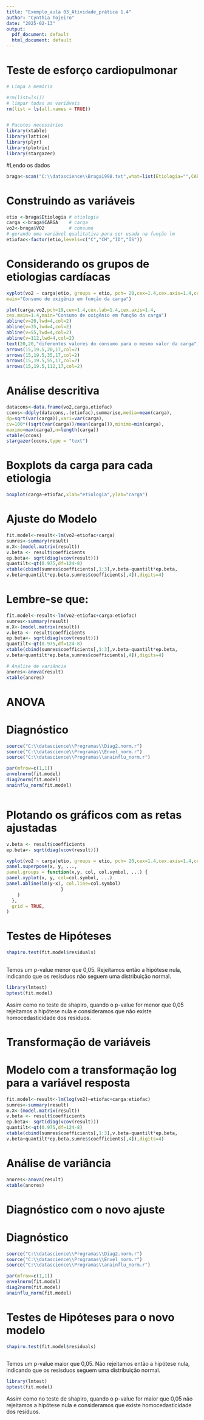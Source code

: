 ```yaml
---
title: "Exemplo_aula 03_Atividade_prática 1.4"
author: "Cynthia Tojeiro"
date: "2025-02-13"
output:
  pdf_document: default
  html_document: default
---
```


# Teste de esforço cardiopulmonar
\begin{itemize}
\item Considere o estudo sobre teste de esforço cardiopulmonar em
pacientes com insuficiência cardíaca realizado no InCor da Faculdade
de Medicina da USP pela Dra. Ana Fonseca Braga.
\item Um dos objetivos do estudo é comparar os grupos formados pelas
diferentes etiologias cardíacas quanto às respostas respiratórias e
metabólicas obtidas do teste de esforço cardiopulmonar.
\item Outro objetivo do estudo é saber se alguma das características
observadas (ou combinação delas) pode ser utilizada como fator
prognóstico de óbito.
 \item Etiologias: CH: chagásicos, ID: idiopáticos, IS: isquêmicos, C: controle.
    \item O objetivo é explicar a variação do consumo de oxigênio no limiar anaeróbio $(ml/(kg \cdot min))$ em função da carga utilizada na esteira ergométrica para pacientes com diferentes etiologias (causas) de insuficiência cardíaca.
    \item A grosso modo, o Limiar Anaeróbio é um ponto (limite) de divisão entre metabolismo essencialmente aeróbio e metabolismo essencialmente anaeróbio.
    \item Aeróbio (com a utilização de oxigênio); anaeróbio (sem a utilização de oxigênio).
    \item Como responder à pergunta de interesse?
    \end{itemize}




```r
# Limpa a memória

#rm(list=ls())
# limpar todas as variáveis 
rm(list = ls(all.names = TRUE))


# Pacotes necessários
library(xtable)
library(lattice)
library(plyr)
library(plotrix)
library(stargazer)
```

#Lendo os dados
```r

braga<-scan("C:\\datascience\\Braga1998.txt",what=list(Etiologia="",CARGA=0,VO2=0))
```



# Construindo as variáveis
```r
etio <-braga$Etiologia # etiologia
carga <-braga$CARGA    # carga
vo2<-braga$VO2         # consumo
# gerando uma variável qualitativa para ser usada na função lm
etiofac<-factor(etio,levels=c("C","CH","ID","IS"))
```

# Considerando os grupos de etiologias cardíacas

```r
xyplot(vo2 ~ carga|etio, groups = etio, pch= 20,cex=1.4,cex.axis=1.4,cex.lab=1.4,col=c(1,2,3,4),
main="Consumo de oxigênio em função da carga")

```

```r
plot(carga,vo2,pch=19,cex=1.4,cex.lab=1.4,cex.axis=1.4,
cex.main=1.4,main="Consumo de oxigênio em função da carga")
abline(v=20,lwd=4,col=2)
abline(v=35,lwd=4,col=2)
abline(v=55,lwd=4,col=2)
abline(v=112,lwd=4,col=2)
text(20,20,"diferentes valores do consumo para o mesmo valor da carga",col=2)
arrows(15,19.5,20,17,col=2)
arrows(15,19.5,35,17,col=2)
arrows(15,19.5,55,17,col=2)
arrows(15,19.5,112,17,col=2)
```

# Análise descritiva
```r
datacons<-data.frame(vo2,carga,etiofac)
ccons<-ddply(datacons,.(etiofac),summarise,media=mean(carga),
dp=sqrt(var(carga)),vari=var(carga),
cv=100*((sqrt(var(carga))/mean(carga))),minimo=min(carga),
maximo=max(carga),n=length(carga))
xtable(ccons)
stargazer(ccons,type = "text")
```


# Boxplots da carga para cada etiologia
```r
boxplot(carga~etiofac,xlab="etiologia",ylab="carga")
```
# Ajuste do Modelo

```r
fit.model<-result<-lm(vo2~etiofac+carga)
sumres<-summary(result)
m.X<-(model.matrix(result))
v.beta <- result$coefficients
ep.beta<- sqrt(diag(vcov(result)))
quantilt<-qt(0.975,df=124-8)
xtable(cbind(sumres$coefficients[,1:3],v.beta-quantilt*ep.beta,
v.beta+quantilt*ep.beta,sumres$coefficients[,4]),digits=4)
```
# Lembre-se que:

\begin{itemize}
    \item O objetivo é explicar a variação do consumo de oxigênio no limiar anaeróbio $(ml/(kg \cdot min))$ em função da carga utilizada na esteira ergométrica para pacientes com diferentes etiologias (causas) de insuficiência cardíaca.
    \item Assim faremos o ajuste adequado para essa situação.
    \end{itemize}

```r
fit.model<-result<-lm(vo2~etiofac+carga:etiofac)
sumres<-summary(result)
m.X<-(model.matrix(result))
v.beta <- result$coefficients
ep.beta<- sqrt(diag(vcov(result)))
quantilt<-qt(0.975,df=124-8)
xtable(cbind(sumres$coefficients[,1:3],v.beta-quantilt*ep.beta,
v.beta+quantilt*ep.beta,sumres$coefficients[,4]),digits=4)
```

```r
# Análise de variância
anores<-anova(result)
xtable(anores)
```

# ANOVA

\begin{table}[ht]
\centering
\begin{tabular}{lrrrrr}
  \hline
 & Df & Sum Sq & Mean Sq & F value & Pr($>$F) \\ 
  \hline
etiofac & 3 & 131.40 & 43.80 & 12.94 & 0.0000 \\ 
  etiofac:carga & 4 & 473.30 & 118.33 & 34.96 & 0.0000 \\ 
  Residuals & 116 & 392.57 & 3.38 &  &  \\ 
   \hline
\end{tabular}
\end{table}

# Diagnóstico
```r

source("C:\\datascience\\Programas\\Diag2.norm.r")
source("C:\\datascience\\Programas\\Envel_norm.r")
source("C:\\datascience\\Programas\\anainflu_norm.r")
```
```r
par(mfrow=c(1,1))
envelnorm(fit.model)
diag2norm(fit.model)
anainflu_norm(fit.model)
```



```r

```

# Plotando os gráficos com as retas ajustadas


```r
v.beta <- result$coefficients
ep.beta<- sqrt(diag(vcov(result)))

xyplot(vo2 ~ carga|etio, groups = etio, pch= 20,cex=1.4,cex.axis=1.4,cex.lab=1.4,col=c(1,2,3,4),main="Consumo de oxigênio em função da carga",panel = function(x, y, ...) {
panel.superpose(x, y, ...,
panel.groups = function(x,y, col, col.symbol, ...) {
panel.xyplot(x, y, col=col.symbol, ...)
panel.abline(lm(y~x), col.line=col.symbol)
                    }
    )
  },
  grid = TRUE,
)
```
# Testes de Hipóteses

```r

shapiro.test(fit.model$residuals)
 

```


Temos um p-value menor que 0,05. Rejeitamos  então a hipótese nula, indicando que os resísduos não seguem uma distribuição normal.

```r
library(lmtest)
bptest(fit.model)
```

Assim como no teste de shapiro, quando o p-value for menor que 0,05  rejeitamos a hipótese nula e consideramos que não existe homocedasticidade dos resíduos.

# Transformação de variáveis

# Modelo com a transformação log para a variável resposta

```r
fit.model<-result<-lm(log(vo2)~etiofac+carga:etiofac)
sumres<-summary(result)
m.X<-(model.matrix(result))
v.beta <- result$coefficients
ep.beta<- sqrt(diag(vcov(result)))
quantilt<-qt(0.975,df=124-8)
xtable(cbind(sumres$coefficients[,1:3],v.beta-quantilt*ep.beta,
v.beta+quantilt*ep.beta,sumres$coefficients[,4]),digits=4)
```

# Análise de variância

```r
anores<-anova(result)
xtable(anores)
```
# Diagnóstico com o novo ajuste
# Diagnóstico
```r

source("C:\\datascience\\Programas\\Diag2.norm.r")
source("C:\\datascience\\Programas\\Envel_norm.r")
source("C:\\datascience\\Programas\\anainflu_norm.r")
```
```r
par(mfrow=c(1,1))
envelnorm(fit.model)
diag2norm(fit.model)
anainflu_norm(fit.model)
```

# Testes de Hipóteses para o novo modelo

```r

shapiro.test(fit.model$residuals)
 

```


Temos um p-value maior que 0,05. Não rejeitamos então a hipótese nula, indicando que os resísduos seguem uma distribuição normal.

```r
library(lmtest)
bptest(fit.model)
```

Assim como no teste de shapiro, quando o p-value for maior que 0,05 não  rejeitamos a hipótese nula e consideramos que existe homocedasticidade dos resíduos.







